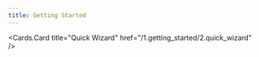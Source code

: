 ```yaml
---
title: Getting Started
--- 
```



<style jsx global>{`
  
  .cards-container{
    display: flex;
    flex-direction: column;
  }

`}</style>
 
<Cards className="cards-container">
  <Cards.Card
    title="Installation"
    href="/1.getting_started/1.installation"
  />

  <Cards.Card
    title="Quick Wizard"
    href="/1.getting_started/2.quick_wizard"
  />
</Cards>